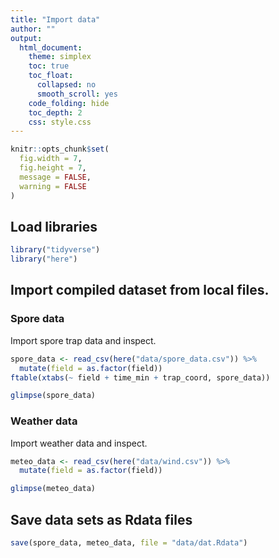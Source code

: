 ```yaml
---
title: "Import data"
author: ""
output:
  html_document:
    theme: simplex
    toc: true
    toc_float:
      collapsed: no
      smooth_scroll: yes
    code_folding: hide
    toc_depth: 2
    css: style.css
---
```


```r
knitr::opts_chunk$set(
  fig.width = 7,
  fig.height = 7,
  message = FALSE,
  warning = FALSE
)
```

## Load libraries

```r
library("tidyverse")
library("here")
```

## Import compiled dataset from local files.

### Spore data

Import spore trap data and inspect.

```r
spore_data <- read_csv(here("data/spore_data.csv")) %>%
  mutate(field = as.factor(field))
ftable(xtabs(~ field + time_min + trap_coord, spore_data))

glimpse(spore_data)
```

### Weather data

Import weather data and inspect.

```r
meteo_data <- read_csv(here("data/wind.csv")) %>%
  mutate(field = as.factor(field))

glimpse(meteo_data)
```

## Save data sets as Rdata files

```r
save(spore_data, meteo_data, file = "data/dat.Rdata")
```

